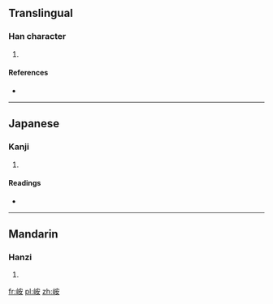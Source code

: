 ==Translingual==

===Han character===
{{Han char|rn=46|rad=山|as=06|sn=9|four=2374<sub>4</sub>|canj=山十女 (UJV)|ids=⿰[[山]][[安]]}}

# {{defn|Han|sort=山06}}

====References====
* {{Han ref|kx=0310.350|dkj=08047|hdz=10772.010|uh=5CD6|ud=23766|bh=CEA6|bd=52902}}

----

==Japanese==

===Kanji===
{{ja-kanji|grade=|rs=山06}}

# {{defn|lang=ja|sort=山06}}

====Readings====
* {{ja-readings|on=[[あん]] (an), [[あつ]] (atsu), [[あち]] (achi)|kun=}}

----

==Mandarin==

===Hanzi===
{{cmn-hanzi|pin=[[ān]] ([[an1]])|wg=an<sup>1</sup>}}

# {{defn|lang=cmn|sort=山06}}

[[fr:峖]]
[[pl:峖]]
[[zh:峖]]